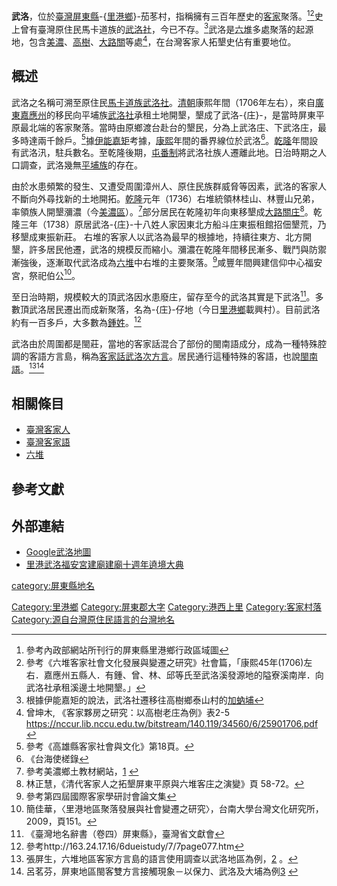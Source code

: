 '''武洛'''，位於[[臺灣|臺灣]][[屏東縣|屏東縣]]-{[[里港鄉|里港鄉]]}-茄苳村，指稱擁有三百年歷史的[[客家|客家]]聚落。<ref name="map">參考內政部網站所刊行的屏東縣里港鄉行政區域圖{{cite web |url=http://taiwanarmap.moi.gov.tw/moi/GetImage.aspx?city=%25E5%25B1%258F%25E6%259D%25B1%25E7%25B8%25A3&town=%25E9%2587%258C%25E6%25B8%25AF%25E9%2584%2589&cg=new |title=存档副本 |accessdate=2012-06-09 |deadurl=yes |archiveurl=https://web.archive.org/web/20160304091212/http://taiwanarmap.moi.gov.tw/moi/GetImage.aspx?city=%25E5%25B1%258F%25E6%259D%25B1%25E7%25B8%25A3&town=%25E9%2587%258C%25E6%25B8%25AF%25E9%2584%2589&cg=new |archivedate=2016-03-04 }}</ref><ref>參考《六堆客家社會文化發展與變遷之研究》社會篇，「康熙45年(1706)左右．嘉應州五縣人．有鍾、曾、林、邱等氏至武洛溪發源地的隘寮溪南岸．向武洛社承租溪邊土地開墾。」</ref>史上曾有臺灣原住民馬卡道族的[[武洛社|武洛社]]，今已不存。<ref>根據伊能嘉矩的說法，武洛社遷移往高樹鄉泰山村的[[加蚋埔|加蚋埔]]</ref>武洛是[[六堆|六堆]]多處聚落的起源地，包含[[美濃區|美濃]]、[[高樹鄉|高樹]]、[[大路關|大路關]]等處<ref>曾坤木, 《客家夥房之研究：以高樹老庄為例》表2-5 https://nccur.lib.nccu.edu.tw/bitstream/140.119/34560/6/25901706.pdf {{Wayback|url=https://nccur.lib.nccu.edu.tw/bitstream/140.119/34560/6/25901706.pdf |date=20200621115858 }}</ref>，在台灣客家人拓墾史佔有重要地位。

==概述==
武洛之名稱可溯至原住民[[馬卡道族|馬卡道族]][[武洛社|武洛社]]。[[台灣清治時期|清朝]]康熙年間（1706年左右），來自[[廣東|廣東]][[嘉應州|嘉應州]]的移民向平埔族[[武洛社|武洛社]]承租土地開墾，墾成了武洛-{庄}-，是當時屏東平原最北端的客家聚落。當時由原鄉渡台赴台的墾民，分為上武洛庄、下武洛庄，最多時達兩千餘戶。<ref>參考《高雄縣客家社會與文化》第18頁。</ref>據[[伊能嘉矩|伊能嘉矩]]考據，[[康熙|康熙]]年間的番界線位於武洛<ref>《台海使槎錄</ref>。[[乾隆|乾隆]]年間設有武洛汛，駐兵數名。至乾隆後期，[[平埔屯丁|屯番制]]將武洛社族人遷離此地。日治時期之人口調查，武洛幾無[[平埔族|平埔族]]的存在。

由於水患頻繁的發生、又遭受周圍漳州人、原住民族群威脅等因素，武洛的客家人不斷向外尋找新的土地開拓。[[乾隆|乾隆]]元年（1736）右堆統領林桂山、林豐山兄弟，率領族人開墾瀰濃（今[[美濃區|美濃區]]）。<ref>參考美濃鄉土教材網站，[http://content.ks.edu.tw/33k/005_meinong/004_kno01.html] {{Wayback|url=http://content.ks.edu.tw/33k/005_meinong/004_kno01.html |date=20150122051700 }}</ref>部分居民在乾隆初年向東移墾成[[大路關|大路關庄]]<ref>
林正慧，《清代客家人之拓墾屏東平原與六堆客庄之演變》頁 58-72。</ref>。乾隆三年（1738）原居武洛-{庄}-十八姓人家因東北方船斗庄東振租館招佃墾荒，乃移墾成東振新莊。
右堆的客家人以武洛為最早的根據地，持續往東方、北方開墾，許多居民他遷，武洛的規模反而縮小。瀰濃在乾隆年間移民漸多、戰鬥與防禦漸強後，逐漸取代武洛成為[[六堆|六堆]]中右堆的主要聚落。<ref>參考第四屆國際客家學研討會論文集</ref>咸豐年間興建信仰中心福安宮，祭祀伯公<ref>簡佳華，〈里港地區聚落發展與社會變遷之研究〉，台南大學台灣文化研究所，2009，頁151。</ref>。

至日治時期，規模較大的頂武洛因水患廢庄，留存至今的武洛其實是下武洛<ref>《臺灣地名辭書（卷四）屏東縣》，臺灣省文獻會</ref>。多數頂武洛居民遷出而成新聚落，名為-{庄}-仔地（今日[[里港鄉|里港鄉]]載興村）。目前武洛約有一百多戶，大多數為[[鍾姓|鍾姓]]。<ref>參考http://163.24.17.16/6dueistudy/7/7page077.htm{{dead link|date=2018年3月 |bot=InternetArchiveBot |fix-attempted=yes }}</ref>

武洛由於周圍都是閩莊，當地的客家話混合了部份的閩南語成分，成為一種特殊腔調的客語方言島，稱為[[台灣語言列表#.E5.AE.A2.E8.AA.9E|客家話武洛次方言]]。居民通行這種特殊的客語，也說[[閩南語|閩南語]]。<ref>張屏生，六堆地區客家方言島的語言使用調查以武洛地區為例，[http://www.hakka.gov.tw/public/Attachment/8416937471.pdf] {{Wayback|url=http://www.hakka.gov.tw/public/Attachment/8416937471.pdf |date=20160305133011 }}。</ref><ref>呂茗芬，屏東地區閩客雙方言接觸現象－以保力、武洛及大埔為例[http://www.hakka.gov.tw/public/Attachment/92191031871.pdf] {{Wayback|url=http://www.hakka.gov.tw/public/Attachment/92191031871.pdf |date=20160304185611 }}</ref>
==相關條目==
*[[客家裔臺灣人|臺灣客家人]]
*[[臺灣客家語|臺灣客家語]]
*[[六堆|六堆]]

==參考文獻==
<div class="references-small">
<references />
</div>

==外部連結==
*[http://maps.google.com.tw/maps/mm?ie=UTF8&hl=zh-TW&ll=22.772838,120.516565&spn=0.014285,0.019312&t=h&z=16 Google武洛地圖]
*[http://tw.myblog.yahoo.com/ng185/gallery?cfid=108&act=&fid=108&nfid=&yuid=ng185&page=1&.crumb= 里港武洛福安宮建廟建廟十週年遶境大典]{{dead link|date=2018年3月 |bot=InternetArchiveBot |fix-attempted=yes }}

{{屏東郡}}

[[category:屏東縣地名|category:屏東縣地名]]
[[Category:里港鄉|Category:里港鄉]]
[[Category:屏東郡大字|Category:屏東郡大字]]
[[Category:港西上里|Category:港西上里]]
[[Category:客家村落|Category:客家村落]]
[[Category:源自台灣原住民語言的台灣地名|Category:源自台灣原住民語言的台灣地名]]